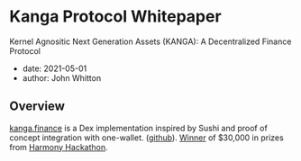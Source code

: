 # Kanga Protocol Whitepaper

Kernel Agnositic Next Generation Assets (KANGA): A Decentralized Finance Protocol

- date: 2021-05-01
- author: John Whitton

## Overview

[kanga.finance](https://kanga.finance/) is a Dex implementation inspired by Sushi and proof of concept integration with one-wallet. ([github](https://github.com/kangafinance)). [Winner](https://docs.google.com/presentation/d/1ZGrbKSaAdtzvMzVh0EVFBfUvA4SqiAeYVXGhJN7Orbs/edit#slide=id.g48989ac23a_0_0) of $30,000 in prizes from [Harmony Hackathon](https://bounties.gitcoin.co/hackathon/harmony-defi/onboard).

<object
  data="/posts/2021-05-01-kanga/KANGAWhitepaper.pdf"
  width="1000"
  height="1000"
  type="application/pdf"
/>
